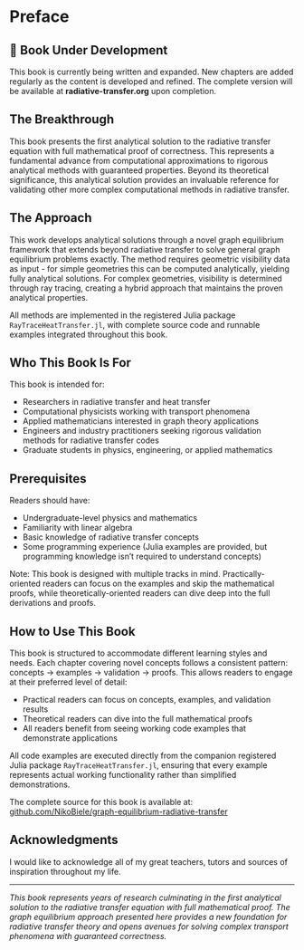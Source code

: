 # Preface {.unnumbered}

::: {.callout-note}
## 🚧 Book Under Development

This book is currently being written and expanded. New chapters are added regularly as the content is developed and refined.
The complete version will be available at **radiative-transfer.org** upon completion.
:::

## The Breakthrough

This book presents the first analytical solution to the radiative transfer equation with full mathematical proof of correctness.
This represents a fundamental advance from computational approximations to rigorous analytical methods with guaranteed properties.
Beyond its theoretical significance, this analytical solution provides an invaluable reference for validating other more complex computational methods in radiative transfer.

## The Approach

This work develops analytical solutions through a novel graph equilibrium framework that extends beyond radiative transfer to solve general graph equilibrium problems exactly.
The method requires geometric visibility data as input - for simple geometries this can be computed analytically, yielding fully analytical solutions.
For complex geometries, visibility is determined through ray tracing, creating a hybrid approach that maintains the proven analytical properties.

All methods are implemented in the registered Julia package `RayTraceHeatTransfer.jl`, with complete source code and runnable examples integrated throughout this book.

## Who This Book Is For

This book is intended for:

- Researchers in radiative transfer and heat transfer
- Computational physicists working with transport phenomena  
- Applied mathematicians interested in graph theory applications
- Engineers and industry practitioners seeking rigorous validation methods for radiative transfer codes
- Graduate students in physics, engineering, or applied mathematics

## Prerequisites

Readers should have:

- Undergraduate-level physics and mathematics
- Familiarity with linear algebra
- Basic knowledge of radiative transfer concepts
- Some programming experience (Julia examples are provided, but programming knowledge isn't required to understand concepts)

Note: This book is designed with multiple tracks in mind.
Practically-oriented readers can focus on the examples and skip the mathematical proofs, while theoretically-oriented readers can dive deep into the full derivations and proofs.

## How to Use This Book

This book is structured to accommodate different learning styles and needs.
Each chapter covering novel concepts follows a consistent pattern: concepts → examples → validation → proofs.
This allows readers to engage at their preferred level of detail:

- Practical readers can focus on concepts, examples, and validation results
- Theoretical readers can dive into the full mathematical proofs
- All readers benefit from seeing working code examples that demonstrate applications

All code examples are executed directly from the companion registered Julia package `RayTraceHeatTransfer.jl`, ensuring that every example represents actual working functionality rather than simplified demonstrations.

The complete source for this book is available at: [github.com/NikoBiele/graph-equilibrium-radiative-transfer](https://github.com/NikoBiele/graph-equilibrium-radiative-transfer)

## Acknowledgments

I would like to acknowledge all of my great teachers, tutors and sources of inspiration throughout my life.

---

*This book represents years of research culminating in the first analytical solution to the radiative transfer equation with full mathematical proof. The graph equilibrium approach presented here provides a new foundation for radiative transfer theory and opens avenues for solving complex transport phenomena with guaranteed correctness.*